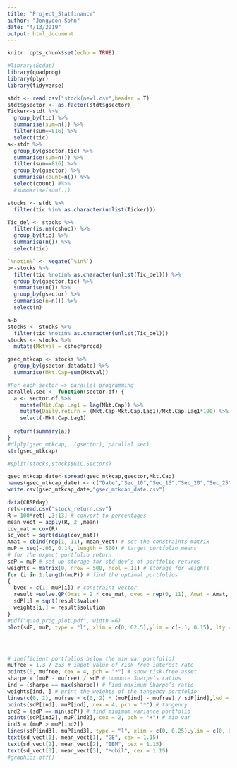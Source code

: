 ```yaml
---
title: "Project_Statfinance"
author: "Jongyoon Sohn"
date: "4/13/2019"
output: html_document
---
```


```r
knitr::opts_chunk$set(echo = TRUE)
```

```r
#library(Ecdat)
library(quadprog)
library(plyr)
library(tidyverse)

stdt <- read.csv("stock(new).csv",header = T)
stdt$gsector <- as.factor(stdt$gsector)
Ticker<-stdt %>%
  group_by(tic) %>%
  summarise(sum=n()) %>%
  filter(sum==816) %>%
  select(tic)
a<-stdt %>%
  group_by(gsector,tic) %>%
  summarise(sum=n()) %>%
  filter(sum==816) %>%
  group_by(gsector) %>%
  summarise(count=n()) %>%
  select(count) #%>%
  #summarise(sum(.))

stocks <- stdt %>%
  filter(tic %in% as.character(unlist(Ticker)))

Tic_del <- stocks %>%
  filter(is.na(cshoc)) %>%
  group_by(tic) %>%
  summarise(n()) %>%
  select(tic)

`%notin%` <- Negate(`%in%`)
b<-stocks %>%
  filter(tic %notin% as.character(unlist(Tic_del))) %>%
  group_by(gsector,tic) %>%
  summarise(n()) %>%
  group_by(gsector) %>%
  summarise(n=n()) %>%
  select(n)

a-b
stocks <- stocks %>%
  filter(tic %notin% as.character(unlist(Tic_del)))
stocks <- stocks %>%
  mutate(Mktval = cshoc*prccd)

gsec_mtkcap <- stocks %>%
  group_by(gsector,datadate) %>%
  summarise(Mkt.Cap=sum(Mktval))

#For each sector => parallel programming
parallel.sec <- function(sector.df) {
  a <- sector.df %>%
    mutate(Mkt.Cap.Lag1 = lag(Mkt.Cap)) %>%
    mutate(Daily.return = (Mkt.Cap-Mkt.Cap.Lag1)/Mkt.Cap.Lag1*100) %>% #in percents
    select(-Mkt.Cap.Lag1)
  
  return(summary(a))
}
#dlply(gsec_mtkcap, .(gsector), parallel.sec)
str(gsec_mtkcap)

#split(stocks,stocks$GIC.Sectors)

gsec_mtkcap_date<-spread(gsec_mtkcap,gsector,Mkt.Cap)
names(gsec_mtkcap_date) <- c("Date","Sec_10","Sec_15","Sec_20","Sec_25","Sec_30","Sec_35","Sec_40","Sec_45","Sec_50","Sec_55","Sec_60")
write.csv(gsec_mtkcap_date,"gsec_mtkcap_date.csv")

```


```r
data(CRSPday)
ret<-read.csv("stock_return.csv")
R = 100*ret[ ,3:13] # convert to percentages
mean_vect = apply(R, 2 ,mean)
cov_mat = cov(R)
sd_vect = sqrt(diag(cov_mat))
Amat = cbind(rep(1, 11), mean_vect) # set the constraints matrix
muP = seq(-.05, 0.14, length = 500) # target portfolio means
# for the expect portfolio return
sdP = muP # set up storage for std dev’s of portfolio returns
weights = matrix(0, nrow = 500, ncol = 11) # storage for weights
for (i in 1:length(muP)) # find the optimal portfolios
{
  bvec = c(1, muP[i]) # constraint vector
  result =solve.QP(Dmat = 2 * cov_mat, dvec = rep(0, 11), Amat = Amat, bvec = bvec, meq = 2)
  sdP[i] = sqrt(result$value)
  weights[i,] = result$solution
}
#pdf("quad_prog_plot.pdf", width =6)
plot(sdP, muP, type = "l", xlim = c(0, 02.5),ylim = c(-.1, 0.15), lty = 3)




# inefficient portfolios below the min var portfolio)
mufree = 1.3 / 253 # input value of risk-free interest rate
points(0, mufree, cex = 4, pch = "*") # show risk-free asset
sharpe = (muP - mufree) / sdP # compute Sharpe’s ratios
ind = (sharpe == max(sharpe)) # Find maximum Sharpe’s ratio
weights[ind, ] # print the weights of the tangency portfolio
lines(c(0, 2), mufree + c(0, 2) * (muP[ind] - mufree) / sdP[ind],lwd = 4, lty = 1, col = "blue") # show line of optimal
points(sdP[ind], muP[ind], cex = 4, pch = "*") # tangency
ind2 = (sdP == min(sdP)) # find minimum variance portfolio
points(sdP[ind2], muP[ind2], cex = 2, pch = "+") # min var
ind3 = (muP > muP[ind2])
lines(sdP[ind3], muP[ind3], type = "l", xlim = c(0, 0.25),ylim = c(0, 0.3), lwd = 3, col = "red") # plot efficient frontier
text(sd_vect[1], mean_vect[1], "GE", cex = 1.15)
text(sd_vect[2], mean_vect[2], "IBM", cex = 1.15)
text(sd_vect[3], mean_vect[3], "Mobil", cex = 1.15)
#graphics.off()
```


